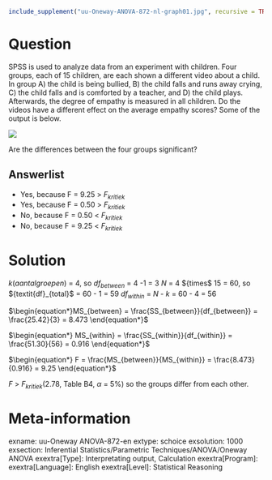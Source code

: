 ```r
include_supplement("uu-Oneway-ANOVA-872-nl-graph01.jpg", recursive = TRUE)
```
Question
========
SPSS is used to analyze data from an experiment with children. Four groups, each of 15 children, are each shown a different video about a child. In group A) the child is being bullied, B) the child falls and runs away crying, C) the child falls and is comforted by a teacher, and D) the child plays. Afterwards, the degree of empathy is measured in all children. Do the videos have a different effect on the average empathy scores? Some of the output is below.

![](uu-Oneway-ANOVA-872-nl-graph01.jpg)

Are the differences between the four groups significant?

Answerlist
----------
* Yes, because F = 9.25 > $F_{kritiek}$
* Yes, because F = 0.50 > $F_{kritiek}$
* No, because F = 0.50 < $F_{kritiek}$
* No, because F = 9.25 < $F_{kritiek}$


Solution
========
$\textit{k}(aantal groepen)$ = 4, so $\textit{df}_{between}$ = 4 -1 = 3
$\textit{N}$ = 4 ${times$ 15 = 60, so ${textit{df}_{total}$ = 60 - 1 = 59 ${df}_{within}$ = $\textit{N}$ - $\textit{k}$ = 60 - 4 = 56

$\begin{equation*}MS_{between} = \frac{SS_{between}}{df_{between}} = \frac{25.42}{3} = 8.473 \end{equation*}$
 
$\begin{equation*} MS_{within} = \frac{SS_{within}}{df_{within}} = \frac{51.30}{56} = 0.916 \end{equation*}$
 
$\begin{equation*} F = \frac{MS_{between}}{MS_{within}} = \frac{8.473}{0.916} = 9.25 \end{equation*}$
  
$\textit{F}$ > $\textit{F}_{kritiek}$(2.78, Table B4, $\alpha$ = 5%) so the groups differ from each other.

Meta-information
================
exname: uu-Oneway ANOVA-872-en
extype: schoice
exsolution: 1000
exsection: Inferential Statistics/Parametric Techniques/ANOVA/Oneway ANOVA
exextra[Type]: Interpretating output, Calculation
exextra[Program]: 
exextra[Language]: English
exextra[Level]: Statistical Reasoning